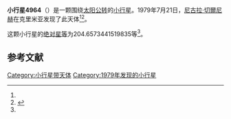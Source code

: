 {{Infobox planet
| bgcolour = #FFFFC0
| name = 4964 Kourovka
| symbol = 
| image = 
| caption = 
| discovery = yes
| discovery_ref = 
| discoverer = [[尼古拉·切爾尼赫|尼古拉·切爾尼赫]]
| discovery_site = [[克里米亚|克里米亚]] 
| discovered = 1979年7月21日
| designations = yes
| mp_name = 
| named_after = 
| alt_names = 1979 OD15/ 1986 RY6
| mp_category = [[主带小行星|主带小行星]]
| orbit_ref = <ref name="a">[http://ssd.jpl.nasa.gov/sbdb.cgi?sstr=4964 4964 Kourovka] {{Wayback|url=http://ssd.jpl.nasa.gov/sbdb.cgi?sstr=4964 |date=20201124011317 }}，小行星數據庫瀏覽器（JPL Small-Body Database Browser）－[[美国国家航空航天局|美国国家航空航天局]]喷气推进实验室</ref>
| epoch = 2456400.5 (2013年4月18日更新)
| aphelion = {{convert|2.541926923745684|AU|km|3|abbr=on|lk=out}}
| perihelion = {{convert|1.983415528200794|AU|km|3|abbr=on}}
| semimajor = {{convert|2.262671225973239|AU|km|3|abbr=on}}
| eccentricity = 0.123418592
| period = 1243.170248 [[日|日]]<br />3.4[[儒略年|儒略年]]
| avg_speed = 
| inclination = 4.914233704022469
| asc_node = 167.4962014272326
| mean_anomaly = 
| arg_peri = 204.6573441519835
| satellites = 
| physical_characteristics = yes
| dimensions = 
| mass = 
| density = 
| surface_grav = 
| escape_velocity = 
| sidereal_day = 
| axial_tilt = 
| pole_ecliptic_lat = 
| pole_ecliptic_lon = 
| albedo = 
| temperatures= 
| temp_name1 = 
| mean_temp_1 = 
| max_temp_1 = 
| temp_name2 = 
| max_temp_2 = 
| spectral_type = 
| abs_magnitude = 204.6573441519835
}}

'''小行星4964'''（{{lang-en|4964 Kourovka}}）是一颗围绕[[太阳|太阳]][[公转|公转]]的[[小行星|小行星]]。1979年7月21日，[[尼古拉·切爾尼赫|尼古拉·切爾尼赫]]在克里米亚发现了此天体<ref name="a" /><ref>{{cite news|title=小行星列表|url=http://cfa-www.harvard.edu/iau/lists/NumberedMPs.txt|accessdate=2013-07-08|newspaper=哈佛大学|archive-date=2008-05-17|archive-url=https://web.archive.org/web/20080517010638/http://cfa-www.harvard.edu/iau/lists/NumberedMPs.txt|dead-url=no}}</ref>。

这颗小行星的[[绝对星等|绝对星等]]为204.6573441519835等<ref name="a" />。

==参考文献==
{{reflist}}
{{Minor Planet Number|[[小行星4963|小行星4963]]|[[小行星4965|小行星4965]]}}

{{小天体}}

[[Category:小行星带天体|Category:小行星带天体]]
[[Category:1979年发现的小行星|Category:1979年发现的小行星]]

{{asteroid-stub}}